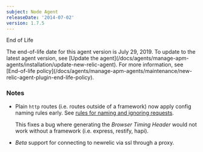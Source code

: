 ```yaml
---
subject: Node Agent
releaseDate: '2014-07-02'
version: 1.7.5
---
```


End of Life

<Callout variant="important">
  The end-of-life date for this agent version is July 29, 2019. To update to the latest agent version, see [Update the agent](/docs/agents/manage-apm-agents/installation/update-new-relic-agent). For more information, see [End-of-life policy](/docs/agents/manage-apm-agents/maintenance/new-relic-agent-plugin-end-life-policy).
</Callout>

### Notes

* Plain `http` routes (i.e. routes outside of a framework) now apply config naming rules early. See [rules for naming and ignoring requests](https://github.com/newrelic/node-newrelic#rules-for-naming-and-ignoring-requests).

  This fixes a bug where generating the _Browser Timing Header_ would not work without a framework (i.e. express, restify, hapi).
* _Beta_ support for connecting to newrelic via ssl through a proxy.
